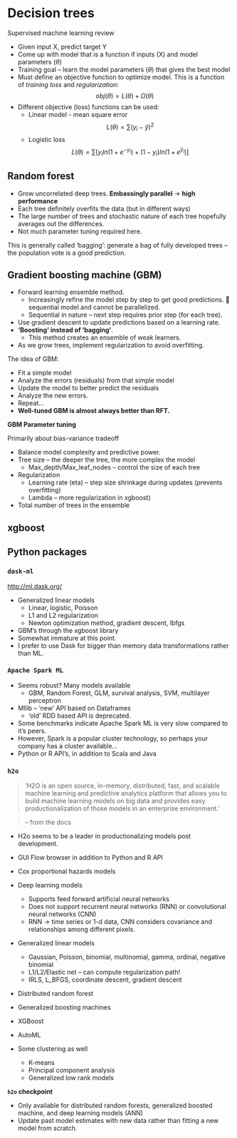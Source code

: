 # Decision trees

Supervised machine learning review

- Given input X, predict target Y
- Come up with model that is a function if inputs (X) and model parameters ($\theta$)
- Training goal – learn the model parameters ($\theta$) that gives the best model
- Must define an objective function to optimize model. This is a function of *training loss* and *regularization*:
$$obj(\theta) = L(\theta) + \Omega(\theta)$$
- Different objective (loss) functions can be used:
  + Linear model - mean square error
  $$L(\theta) = \sum(y_i - \hat{y})^2$$
  + Logistic loss
  $$L(\theta) = \sum [y_i ln(1 + e^{-y_i}) + (1-y_i)ln(1 + e^{\hat{y}_i})]$$

## Random forest


- Grow uncorrelated deep trees.  **Embassingly parallel** -> **high performance**
- Each tree definitely overfits the data (but in different ways)
- The large number of trees and stochastic nature of each tree hopefully averages out the differences. 
- Not much parameter tuning required here. 

This is generally called ‘bagging’: generate a bag of fully developed trees – the population vote is a good prediction. 

## Gradient boosting machine (GBM)

- Forward learning ensemble method. 
  + Increasingly refine the model step by step to get good predictions.  sequential model and cannot be parallelized.
  + Sequential in nature – next step requires prior step (for each tree). 
- Use gradient descent to update predictions based on a learning rate. 
- **‘Boosting’ instead of ‘bagging’**. 
  + This method creates an ensemble of weak learners. 
- As we grow trees, implement regularization to avoid overfitting. 

The idea of GBM:

- Fit a simple model
- Analyze the errors (residuals) from that simple model
- Update the model to better predict the residuals
- Analyze the new errors. 
- Repeat…
- **Well-tuned GBM is almost always better than RFT.**

**GBM Parameter tuning**

Primarily about bias-variance tradeoff 

- Balance model complexity and predictive power.
- Tree size – the deeper the tree, the more complex the model 
  + Max_depth/Max_leaf_nodes – control the size of each tree
- Regularization
  + Learning rate (eta) – step size shrinkage during updates (prevents overfitting)
  + Lambda – more regularization in xgboost)
- Total number of trees in the ensemble



## xgboost




## Python packages

### `dask-ml`

[http://ml.dask.org/](http://ml.dask.org/)

- Generalized linear models
  + Linear, logistic, Poisson 
  + L1 and L2 regularization
  + Newton optimization method, gradient descent, lbfgs
- GBM’s through the xgboost library
- Somewhat immature at this point. 
- I prefer to use Dask for bigger than memory data transformations rather than ML. 

### `Apache Spark ML`

- Seems robust? Many models available
  + GBM, Random Forest, GLM, survival analysis, SVM, multilayer perceptron
- Mllib – ‘new’ API based on Dataframes
  + ‘old’ RDD based API is deprecated. 
- Some benchmarks indicate Apache Spark ML is very slow compared to it’s peers. 
- However, Spark is a popular cluster technology, so perhaps your company has a cluster available…
- Python or R API’s, in addition to Scala and Java

### `h2o`

> ‘H2O is an open source, in-memory, distributed, fast, and scalable machine learning and predictive analytics platform that allows you to build machine learning models on big data and provides easy productionalization of those models in an enterprise environment.’ 

> – from the docs

- H2o seems to be a leader in productionalizing models post development. 
- GUI Flow browser in addition to Python and R API

- Cox proportional hazards models
- Deep learning models
  + Supports feed forward artificial neural networks
  + Does not support recurrent neural networks (RNN) or convolutional neural networks (CNN)
  + RNN -> time series or 1-d data, CNN considers covariance and relationships among different pixels.
- Generalized linear models
  + Gaussian, Poisson, binomial, multinomial, gamma, ordinal, negative binomial
  + L1/L2/Elastic net – can compute regularization path!
  + IRLS, L_BFGS, coordinate descent, gradient descent
- Distributed random forest
- Generalized boosting machines
- XGBoost
- AutoML
- Some clustering as well
  + K-means 
  + Principal component analysis
  + Generalized low rank models

**`h2o` checkpoint**

- Only available for distributed random forests, generalized boosted machine, and deep learning models (ANN)
- Update past model estimates with new data rather than fitting a new model from scratch. 











